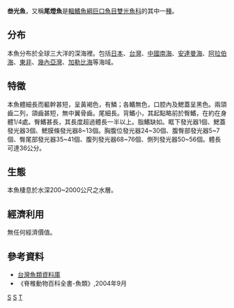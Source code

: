 {{Speciesbox
| taxon = Triplophos hemingi
| binomial_authority = [[McArdle|McArdle]], 1901
| status = NE
| synonyms = * ''Photichthys hemingi'' McArdle, 1901
}}
'''叁光魚'''，又稱'''尾燈魚'''是[[輻鰭魚綱|輻鰭魚綱]][[巨口魚目|巨口魚目]][[雙光魚科|雙光魚科]]的其中一[[種|種]]。

==分布==
本魚分布於全球三大洋的深海裡。包括[[日本|日本]]、[[台灣|台灣]]、[[中國|中國]][[南海|南海]]、[[安達曼海|安達曼海]]、[[阿拉伯海|阿拉伯海]]、[[東非|東非]]、[[幾內亞灣|幾內亞灣]]、[[加勒比海|加勒比海]]等海域。

==特徵==
本魚體細長而軀幹甚短，呈黃褐色，有鱗；各鰭無色，口腔內及鰓蓋呈黑色。兩頜齒二列，頜齒甚短，無中翼骨齒。尾細長。背鰭小，其起點略前於臀鰭，在約在身體1/4處。臀鰭甚長，其長度超過體長一半以上。脂鰭缺如。眶下發光器1個、鰓蓋發光器3個、鰓膜條發光器8~13個。胸腹位發光器24~30個、腹臀部發光器5~7個、臀尾部發光器35~41個、腹列發光器68~76個、側列發光器50~56個。體長可達36公分。

==生態==
本魚棲息於水深200~2000公尺之水層。

==經濟利用==
無任何經濟價值。

==參考資料==
*[http://fishdb.sinica.edu.tw/chi/species.php?id=382935 台灣魚類資料庫] {{Wayback|url=http://fishdb.sinica.edu.tw/chi/species.php?id=382935 |date=20180612143147 }}
*《脊椎動物百科全書-魚類》,2004年9月
{{Taxonbar|from=Q2230848}}

[[Category:双光鱼科|S]]
[[Category:三钻光鱼属|S]]
[[Category:1901年描述的鱼类|T]]